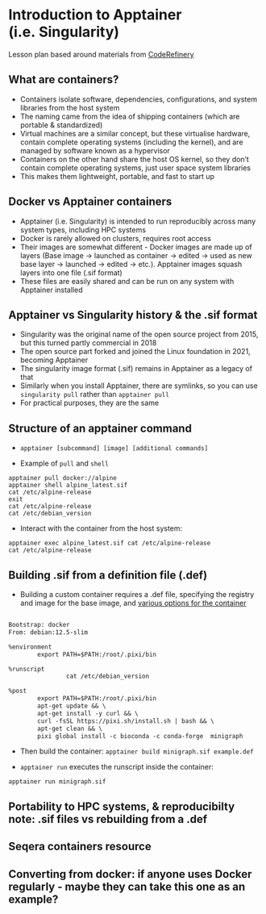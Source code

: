 # Introduction to Apptainer (i.e. Singularity)

Lesson plan based around materials from [CodeRefinery](https://coderefinery.github.io/ttt4hpc_containers/basics_running_containers)

## What are containers?

- Containers isolate software, dependencies, configurations, and system libraries from the host system
- The naming came from the idea of shipping containers (which are portable & standardized)
- Virtual machines are a similar concept, but these virtualise hardware, contain complete operating systems (including the kernel), and are managed by software known as a hypervisor
- Containers on the other hand share the host OS kernel, so they don't contain complete operating systems, just user space system libraries
- This makes them lightweight, portable, and fast to start up
 
## Docker vs Apptainer containers

- Apptainer (i.e. Singularity) is intended to run reproducibly across many system types, including HPC systems
- Docker is rarely allowed on clusters, requires root access
- Their images are somewhat different - Docker images are made up of layers (Base image -> launched as container -> edited -> used as new base layer -> launched -> edited -> etc.). Apptainer images squash layers into one file (.sif format)
- These files are easily shared and can be run on any system with Apptainer installed

## Apptainer vs Singularity history & the .sif format

- Singularity was the original name of the open source project from 2015, but this turned partly commercial in 2018
- The open source part forked and joined the Linux foundation in 2021, becoming Apptainer
- The singularity image format (.sif) remains in Apptainer as a legacy of that
- Similarly when you install Apptainer, there are symlinks, so you can use `singularity pull` rather than `apptainer pull`
- For practical purposes, they are the same

## Structure of an apptainer command

- `apptainer [subcommand] [image] [additional commands]` 

- Example of `pull` and `shell`

```
apptainer pull docker://alpine
apptainer shell alpine_latest.sif
cat /etc/alpine-release
exit
cat /etc/alpine-release
cat /etc/debian_version
```

- Interact with the container from the host system:

```
apptainer exec alpine_latest.sif cat /etc/alpine-release
cat /etc/alpine-release
```
## Building .sif from a definition file (.def)

- Building a custom container requires a .def file, specifying the registry and image for the base image, and [various options for the container](https://apptainer.org/documentation/)

```default{filename="example.def"}

Bootstrap: docker
From: debian:12.5-slim

%environment
        export PATH=$PATH:/root/.pixi/bin

%runscript
                cat /etc/debian_version

%post
        export PATH=$PATH:/root/.pixi/bin
        apt-get update && \
        apt-get install -y curl && \
		curl -fsSL https://pixi.sh/install.sh | bash && \
        apt-get clean && \
        pixi global install -c bioconda -c conda-forge  minigraph

```

- Then build the container: `apptainer build minigraph.sif example.def`

- `apptainer run` executes the runscript inside the container:

`apptainer run minigraph.sif`

## Portability to HPC systems, & reproducibilty note: .sif files vs rebuilding from a .def

## Seqera containers resource

## Converting from docker: if anyone uses Docker regularly - maybe they can take this one as an example?

